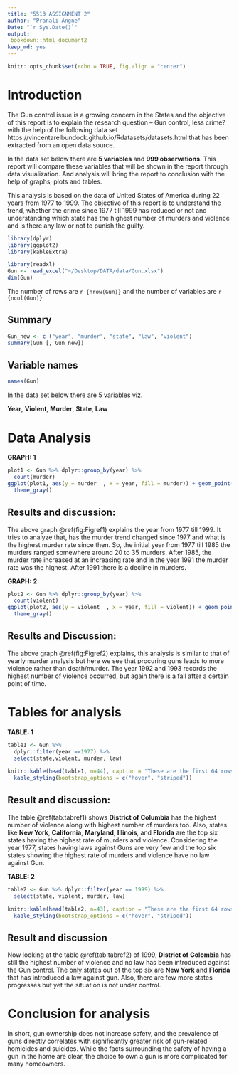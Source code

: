 ```yaml
---
title: "5513 ASSIGNMENT 2"
author: "Pranali Angne"
Date: "`r Sys.Date()`"
output:
 bookdown::html_document2  
keep_md: yes
---
```




```r
knitr::opts_chunk$set(echo = TRUE, fig.align = "center")
```

# Introduction

The Gun control issue is a growing concern in the States and the objective of this report is to explain the research question – Gun control, less crime? with the help of the following data set https://vincentarelbundock.github.io/Rdatasets/datasets.html that has been extracted from an open data source. 

In the data set below there are **5 variables** and **999 observations**. This report will compare these variables that will be shown in the report through data visualization. And analysis will bring the report to conclusion with the help of graphs, plots and tables. 

This analysis is based on the data  of United States of America during 22 years from 1977 to 1999. The objective of this report is to understand the trend, whether the crime since 1977 till 1999 has reduced or not and understanding which state has the highest number of murders and violence and is there any law or not to punish the guilty. 




```r
library(dplyr)
library(ggplot2)
library(kableExtra)
```


```r
library(readxl)
Gun <- read_excel("~/Desktop/DATA/data/Gun.xlsx")
dim(Gun)
```

The number of rows are `r {nrow(Gun)}` and the number of variables are `r {ncol(Gun)}` 

## Summary

```r
Gun_new <- c ("year", "murder", "state", "law", "violent")
summary(Gun [, Gun_new])
```


## Variable names

```r
names(Gun)
```

In the data set below there are 5 variables viz. 

**Year**, **Violent**, **Murder**, **State**, **Law**


# Data Analysis

**GRAPH: 1**

```r
plot1 <- Gun %>% dplyr::group_by(year) %>%
  count(murder)
ggplot(plot1, aes(y = murder  , x = year, fill = murder)) + geom_point() +
  theme_gray() 
```



## Results and discussion: 

The above graph \@ref(fig:Figref1) explains the year from 1977 till 1999. It tries to analyze that, has the murder trend changed since 1977 and what is the highest murder rate since then. So, the initial year from 1977 till 1985 the murders ranged somewhere around 20 to 35 murders. After 1985, the murder rate increased at an increasing rate and in the year 1991 the murder rate was the highest. After 1991 there is a decline in murders.


**GRAPH: 2**

```r
plot2 <- Gun %>% dplyr::group_by(year) %>%
  count(violent)
ggplot(plot2, aes(y = violent  , x = year, fill = violent)) + geom_point() +
  theme_gray() 
```

## Results and Discussion:
The above graph \@ref(fig:Figref2) explains, this analysis is similar to that of yearly murder analysis but here we see that procuring guns leads to more violence rather than death/murder. The year 1992 and 1993 records the highest number of violence occurred, but again there is a fall after a certain point of time. 


# Tables for analysis

**TABLE: 1**

```r
table1 <- Gun %>% 
  dplyr::filter(year ==1977) %>% 
  select(state,violent, murder, law)
  
knitr::kable(head(table1, n=44), caption = "These are the first 64 rows") %>% 
  kable_styling(bootstrap_options = c("hover", "striped"))
```

## Result and discussion:

The table \@ref(tab:tabref1) shows **District of Columbia** has the highest number of violence along with highest number of murders too. Also, states like **New York**, **California**, **Maryland**, **Illinois**, and **Florida** are the top six states having the highest rate of murders and violence. Considering the year 1977, states having laws against Guns are very few and the top six states showing the highest rate of murders and violence have no law against Gun. 





**TABLE: 2**

```r
table2 <- Gun %>% dplyr::filter(year == 1999) %>% 
  select(state, violent, murder, law)

knitr::kable(head(table2, n=43), caption = "These are the first 64 rows") %>% 
  kable_styling(bootstrap_options = c("hover", "striped"))


```

## Result and discussion

Now looking at the table \@ref(tab:tabref2) of 1999, **District of Colombia** has still the highest number of violence and no law has been introduced against the Gun control. 
The only states out of the top six are  **New York** and **Florida** that has introduced a law against gun. Also, there are few more states progresses but yet the situation is not under control.  



# Conclusion for analysis

In short, gun ownership does not increase safety, and the prevalence of guns directly correlates with significantly greater risk of gun-related homicides and suicides. While the facts surrounding the safety of having a gun in the home are clear, the choice to own a gun is more complicated for many homeowners.

